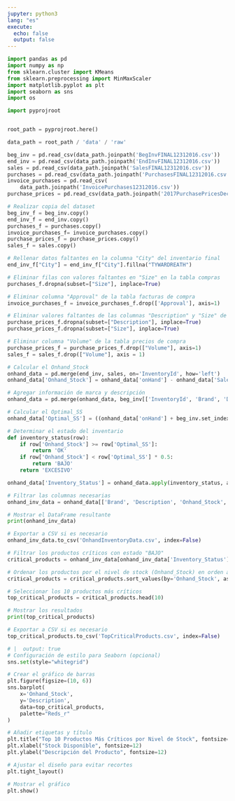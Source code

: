 ```yaml
---
jupyter: python3
lang: "es"
execute:
  echo: false
  output: false
---
```



```python
import pandas as pd
import numpy as np
from sklearn.cluster import KMeans
from sklearn.preprocessing import MinMaxScaler
import matplotlib.pyplot as plt
import seaborn as sns
import os
```

```python
import pyprojroot


root_path = pyprojroot.here()

data_path = root_path / 'data' / 'raw'

beg_inv = pd.read_csv(data_path.joinpath('BegInvFINAL12312016.csv'))
end_inv = pd.read_csv(data_path.joinpath('EndInvFINAL12312016.csv'))
sales = pd.read_csv(data_path.joinpath('SalesFINAL12312016.csv'))
purchases = pd.read_csv(data_path.joinpath('PurchasesFINAL12312016.csv'))
invoice_purchases = pd.read_csv(
    data_path.joinpath('InvoicePurchases12312016.csv'))
purchase_prices = pd.read_csv(data_path.joinpath('2017PurchasePricesDec.csv'))
```


```python
# Realizar copia del dataset
beg_inv_f = beg_inv.copy() 
end_inv_f = end_inv.copy()
purchases_f = purchases.copy()
invoice_purchases_f= invoice_purchases.copy()
purchase_prices_f = purchase_prices.copy()
sales_f = sales.copy()
```

```python
# Rellenar datos faltantes en la columna "City" del inventario final
end_inv_f["City"] = end_inv_f["City"].fillna("TYWARDREATH")

# Eliminar filas con valores faltantes en "Size" en la tabla compras
purchases_f.dropna(subset=["Size"], inplace=True)

# Eliminar columna "Approval" de la tabla facturas de compra
invoice_purchases_f = invoice_purchases_f.drop(['Approval'], axis=1)

# Eliminar valores faltantes de las columnas "Description" y "Size" de la tabla precios de compra
purchase_prices_f.dropna(subset=["Description"], inplace=True)
purchase_prices_f.dropna(subset=["Size"], inplace=True)

# Eliminar columna "Volume" de la tabla precios de compra
purchase_prices_f = purchase_prices_f.drop(["Volume"], axis=1)
sales_f = sales_f.drop(["Volume"], axis = 1)
```

```python
# Calcular el Onhand_Stock
onhand_data = pd.merge(end_inv, sales, on='InventoryId', how='left')
onhand_data['Onhand_Stock'] = onhand_data['onHand'] - onhand_data['SalesQuantity']

# Agregar información de marca y descripción
onhand_data = pd.merge(onhand_data, beg_inv[['InventoryId', 'Brand', 'Description']], on='InventoryId', how='left')

# Calcular el Optimal_SS
onhand_data['Optimal_SS'] = ((onhand_data['onHand'] + beg_inv.set_index('InventoryId').get(onhand_data['InventoryId'], default=0)) / 2) * 0.5

# Determinar el estado del inventario
def inventory_status(row):
    if row['Onhand_Stock'] >= row['Optimal_SS']:
        return 'OK'
    if row['Onhand_Stock'] < row['Optimal_SS'] * 0.5:
        return 'BAJO'
    return 'EXCESIVO'

onhand_data['Inventory_Status'] = onhand_data.apply(inventory_status, axis=1)

# Filtrar las columnas necesarias
onhand_inv_data = onhand_data[['Brand', 'Description', 'Onhand_Stock', 'Optimal_SS', 'Inventory_Status']]

# Mostrar el DataFrame resultante
print(onhand_inv_data)

# Exportar a CSV si es necesario
onhand_inv_data.to_csv('OnhandInventoryData.csv', index=False)
```

```python
# Filtrar los productos críticos con estado "BAJO"
critical_products = onhand_inv_data[onhand_inv_data['Inventory_Status'] == 'BAJO']

# Ordenar los productos por el nivel de stock (Onhand_Stock) en orden ascendente
critical_products = critical_products.sort_values(by='Onhand_Stock', ascending=True)

# Seleccionar los 10 productos más críticos
top_critical_products = critical_products.head(10)

# Mostrar los resultados
print(top_critical_products)

# Exportar a CSV si es necesario
top_critical_products.to_csv('TopCriticalProducts.csv', index=False)
```

```python
# |  output: true
# Configuración de estilo para Seaborn (opcional)
sns.set(style="whitegrid")

# Crear el gráfico de barras
plt.figure(figsize=(10, 6))
sns.barplot(
    x='Onhand_Stock', 
    y='Description',
    data=top_critical_products, 
    palette="Reds_r"
)

# Añadir etiquetas y título
plt.title("Top 10 Productos Más Críticos por Nivel de Stock", fontsize=16)
plt.xlabel("Stock Disponible", fontsize=12)
plt.ylabel("Descripción del Producto", fontsize=12)

# Ajustar el diseño para evitar recortes
plt.tight_layout()

# Mostrar el gráfico
plt.show()
```



